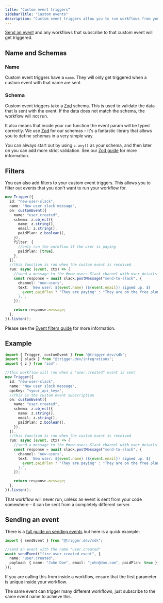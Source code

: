 ```yaml
---
title: "Custom event triggers"
sidebarTitle: "Custom events"
description: "Custom event triggers allow you to run workflows from your own code (or your other workflows)"
---
```


[Send an event](/functions/send-event) and any workflows that subscribe to that custom event will get triggered.

## Name and Schemas

### Name

Custom event triggers have a `name`. They will only get triggered when a custom event with that name are sent.

### Schema

Custom event triggers take a [Zod](https://github.com/colinhacks/zod) schema. This is used to validate the data that is sent with the event. If the data does not match the schema, the workflow will not run.

It also means that inside your run function the event param will be typed correctly. We use [Zod](https://github.com/colinhacks/zod#installation) for our schemas – it's a fantastic library that allows you to define schemas in a very simple way.

You can always start out by using `z.any()` as your schema, and then later on you can add more strict validation. See our [Zod guide](/guides/zod) for more information.

## Filters

You can also add filters to your custom event triggers. This allows you to filter out events that you don't want to run your workflow for.

```ts
new Trigger({
  id: "new-user-slack",
  name: "New user slack message",
  on: customEvent({
    name: "user.created",
    schema: z.object({
      name: z.string(),
      email: z.string(),
      paidPlan: z.boolean(),
    }),
    filter: {
      //only run the workflow if the user is paying
      paidPlan: [true],
    },
  }),
  //this function is run when the custom event is received
  run: async (event, ctx) => {
    //send a message to the #new-users Slack channel with user details
    const response = await slack.postMessage("send-to-slack", {
      channel: "new-users",
      text: `New user: ${event.name} (${event.email}) signed up. ${
        event.paidPlan ? "They are paying" : "They are on the free plan"
      }.`,
    });

    return response.message;
  },
}).listen();
```

Please see the [Event filters guide](/guides/event-filters) for more information.

## Example

```ts
import { Trigger, customEvent } from "@trigger.dev/sdk";
import { slack } from "@trigger.dev/integrations";
import { z } from "zod";

//this workflow will run when a "user.created" event is sent
new Trigger({
  id: "new-user-slack",
  name: "New user slack message",
  apiKey: "<your_api_key>",
  //this is the custom event subscription
  on: customEvent({
    name: "user.created",
    schema: z.object({
      name: z.string(),
      email: z.string(),
      paidPlan: z.boolean(),
    }),
  }),
  //this function is run when the custom event is received
  run: async (event, ctx) => {
    //send a message to the #new-users Slack channel with user details
    const response = await slack.postMessage("send-to-slack", {
      channel: "new-users",
      text: `New user: ${event.name} (${event.email}) signed up. ${
        event.paidPlan ? "They are paying" : "They are on the free plan"
      }.`,
    });

    return response.message;
  },
}).listen();
```

That workflow will never run, unless an event is sent from your code somewhere – it can be sent from a completely different server.

## Sending an event

There is a [full guide on sending events](/functions/send-event) but here is a quick example:

```ts
import { sendEvent } from "@trigger.dev/sdk";

//send an event with the name "user.created"
await sendEvent("fire-user-created-event", {
  name: "user.created",
  payload: { name: "John Doe", email: "john@doe.com", paidPlan: true },
});
```

If you are calling this from inside a workflow, ensure that the first parameter is unique inside your workflow.

<Note>
  The same event can trigger many different workflows, just subscribe to the
  same event name to achieve this.
</Note>
